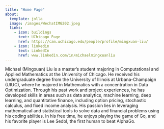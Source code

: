 ```yaml
---
title: "Home Page"
about:
  template: jolla
  image: /images/WechatIMG202.jpeg 
  links:
    - icon: buildings
      text: UChicago Page
      href: https://cam.uchicago.edu/people/profile/mingxuan-liu/
    - icon: linkedin
      text: LinkedIn
      href: www.linkedin.com/in/michaelmingxuanliu
---
```

      
    
Michael (Mingxuan) Liu is a master's student majoring in Computational and Applied Mathematics at the University of Chicago. He received his undergraduate degree from the University of Illinois at Urbana-Champaign (UIUC), where he majored in Mathematics with a concentration in Data Optimization. Through his past work and project experiences, he has developed skills in areas such as data analytics, machine learning, deep learning, and quantitative finance, including option pricing, stochastic calculus, and fixed income analysis. His passion lies in leveraging mathematical and statistical tools to solve data and financial problems using his coding abilities. In his free time, he enjoys playing the game of Go, and his favorite player is Lee Sedol, the first human to beat AlphaGo.
